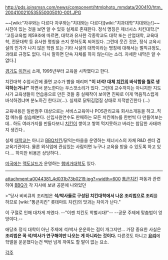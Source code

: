http://pds.joinsmsn.com/news/component/htmlphoto_mmdata/200410/htm_2004100210535550005010-001.JPG

~~[wiki:"자쿠와는 다르다 자쿠와는"치대와는 다르다][wiki:"치과대학"치대와는!]~~
사진이 있는 것을 보면 알 수 있듯 실제로 존재한다. 정식 명칭은 제너시스 치킨대학.[* '고등교육법 제59조에 따르면, 대학과 유사한 각종학교도 대학 또는 산업대학, 교육대학, 전문대학 등 유사한 명칭을 쓰지 못하도록 되어있다. 그런데 웃긴 것은, 정식 교육시설의 인가가 나지 않은 학원 또는 기타 시설의 대학이라는 명칭에 대해서는 벌칙규정도, 과태료 규정도 없다. 다시 말하면 단속 자체를 하지 않는다는 소리. 자세한 내막은 알 수 없다.]

[[경기도]] [[이천]]시 소재, 1995년부터 교육을 시작했다고 한다.

치킨대학 수업시간에 졸면 교수가 뺨을 때리며 '''"이 녀석! 대체 [[치킨]]의 바삭함을 뭘로 생각하는거냐!"''' 하면서 분노한다는 우스갯소리가 있다. 그런데 교수까지는 아니지만 지도사가 교육생들이 연습용으로 만든 것들 중 실패작이 보이면 진짜로 이게 먹음직스럽게 바삭하겠냐며 분노하긴 한다고(…). 실제로 닭튀김껍질 상태로 지적받긴한다 (…)

교육내용은 일반점주 대상으로는 서비스교육이나 POS관리교육 회사소개등을 하고..직접 메뉴를 실습해본다.
신입사원연수도 판매하는 모든 치킨메뉴를 한번씩 다 만들어보는데.. 하도 여러가지를 만들다보니 [[치킨]]이 쌓이고 쌓여 먹지못하고 버리는 참담한 사태까지 생긴다..

실제 [[대학교]]는 아니고 [[BBQ]]치킨/닭익는마을을 운영하는 제너시스의 자체 R&D 센터 겸 교육기관이다. 물론 외식업에 관심있는 사람이면 누구나 교육을 받을 수 있도록 하고 있다.... 하지만 비용은 상당하다..

[[미국]]에는 [[맥도날드]]가 운영하는 [[햄버거]]대학도 있다.


----
attachment:a0044381_4d031b73b0219.jpg?=width=600
[[통큰치킨]] 파동과 관련하여 [[BBQ]]가 각 지사에 보낸 공문에 나와있던

>"당사 비비큐의 조리법은 '''석/박사들로 구성된 치킨대학에서 나온 조리법으로 조리'''를 하므로 [wiki:"통큰치킨" 롯데마트 치킨]의 맛과는 차이가 난다."

이 구절로 인해 대차게 까였다. --"이젠 치킨도 학벌시대!"-- --공문 주제에 맞춤법이 엉망이다.--

애당초 정식 대학이 아닌 주제에 석/박사 운운하는 점이 개그지만... 가장 중요한 사실은 '''조리법은 꼭 석/박사가 연구해야만 나오는 게 아니라는 것이다.''' 다른것도 아니고 '''[[요리]]'''에 학벌을 운운했다는건 백번 넘게 까여도 할 말이 없는 요소.

[[각주]]


